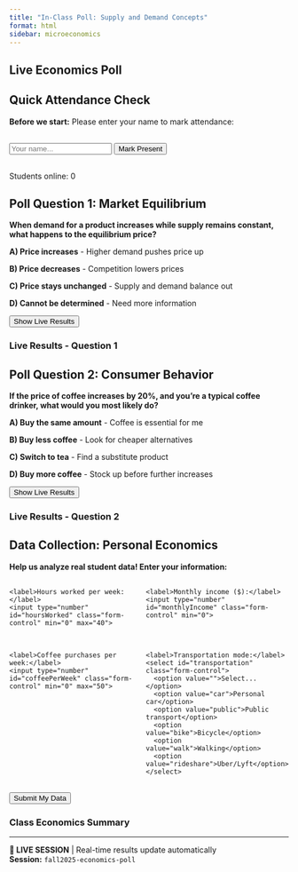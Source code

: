 ```yaml
---
title: "In-Class Poll: Supply and Demand Concepts"
format: html
sidebar: microeconomics
---
```




<!-- Firebase SDK -->
<script src="https://www.gstatic.com/firebasejs/9.22.0/firebase-app-compat.js"></script>
<script src="https://www.gstatic.com/firebasejs/9.22.0/firebase-firestore-compat.js"></script>
<script src="https://www.gstatic.com/firebasejs/9.22.0/firebase-database-compat.js"></script>

::: {.poll-container}

# Live Economics Poll

## Quick Attendance Check
::: {.attendance-form}
**Before we start:** Please enter your name to mark attendance:
<div style="display: flex; gap: 1rem; margin-top: 1rem;">
  <input type="text" id="studentName" placeholder="Your name..." class="form-control" style="flex: 1;">
  <button onclick="markAttendance()" class="btn btn-success">Mark Present</button>
</div>
<div id="attendanceStatus" style="margin-top: 1rem;"></div>
:::

<div class="student-count">
  Students online: <span id="studentCount">0</span>
</div>

## Poll Question 1: Market Equilibrium
::: {.poll-question}
**When demand for a product increases while supply remains constant, what happens to the equilibrium price?**

::: {.poll-options}
<div class="poll-option" onclick="submitAnswer('q1', 'increase')" data-option="increase">
  **A) Price increases** - Higher demand pushes price up
</div>
<div class="poll-option" onclick="submitAnswer('q1', 'decrease')" data-option="decrease">
  **B) Price decreases** - Competition lowers prices
</div>
<div class="poll-option" onclick="submitAnswer('q1', 'unchanged')" data-option="unchanged">
  **C) Price stays unchanged** - Supply and demand balance out
</div>
<div class="poll-option" onclick="submitAnswer('q1', 'uncertain')" data-option="uncertain">
  **D) Cannot be determined** - Need more information
</div>
:::

<button onclick="showResults('q1')" class="btn btn-primary">Show Live Results</button>
:::

::: {.results-container}
### Live Results - Question 1
<div id="q1Results"></div>
:::

## Poll Question 2: Consumer Behavior
::: {.poll-question}
**If the price of coffee increases by 20%, and you're a typical coffee drinker, what would you most likely do?**

::: {.poll-options}
<div class="poll-option" onclick="submitAnswer('q2', 'buy_same')" data-option="buy_same">
  **A) Buy the same amount** - Coffee is essential for me
</div>
<div class="poll-option" onclick="submitAnswer('q2', 'buy_less')" data-option="buy_less">
  **B) Buy less coffee** - Look for cheaper alternatives
</div>
<div class="poll-option" onclick="submitAnswer('q2', 'buy_substitute')" data-option="buy_substitute">
  **C) Switch to tea** - Find a substitute product
</div>
<div class="poll-option" onclick="submitAnswer('q2', 'buy_more')" data-option="buy_more">
  **D) Buy more coffee** - Stock up before further increases
</div>
:::

<button onclick="showResults('q2')" class="btn btn-primary">Show Live Results</button>
:::

::: {.results-container}
### Live Results - Question 2
<div id="q2Results"></div>
:::

## Data Collection: Personal Economics
::: {.poll-question}
**Help us analyze real student data! Enter your information:**

<div style="display: grid; grid-template-columns: 1fr 1fr; gap: 1rem; margin: 1rem 0;">
  <div>
    <label>Hours worked per week:</label>
    <input type="number" id="hoursWorked" class="form-control" min="0" max="40">
  </div>
  <div>
    <label>Monthly income ($):</label>
    <input type="number" id="monthlyIncome" class="form-control" min="0">
  </div>
  <div>
    <label>Coffee purchases per week:</label>
    <input type="number" id="coffeePerWeek" class="form-control" min="0" max="50">
  </div>
  <div>
    <label>Transportation mode:</label>
    <select id="transportation" class="form-control">
      <option value="">Select...</option>
      <option value="car">Personal car</option>
      <option value="public">Public transport</option>
      <option value="bike">Bicycle</option>
      <option value="walk">Walking</option>
      <option value="rideshare">Uber/Lyft</option>
    </select>
  </div>
</div>

<button onclick="submitPersonalData()" class="btn btn-success">Submit My Data</button>
:::

::: {.results-container}
### Class Economics Summary
<div id="personalDataResults"></div>
:::

:::

<script>
// Firebase Configuration - Replace with your config
const firebaseConfig = {
  // GET THESE VALUES FROM FIREBASE CONSOLE
  apiKey: "your-api-key-here",
  authDomain: "your-project.firebaseapp.com",
  databaseURL: "https://your-project-default-rtdb.firebaseio.com/",
  projectId: "your-project-id",
  storageBucket: "your-project.appspot.com",
  messagingSenderId: "123456789",
  appId: "your-app-id"
};

// Initialize Firebase
firebase.initializeApp(firebaseConfig);
const db = firebase.database();
const sessionId = 'fall2025-' + new Date().toISOString().split('T')[0];

let currentStudent = '';
let hasVoted = {};

// Mark Attendance
async function markAttendance() {
  const name = document.getElementById('studentName').value.trim();
  if (!name) {
    alert('Please enter your name');
    return;
  }
  
  currentStudent = name;
  
  try {
    await db.ref(`attendance/${sessionId}/${name}`).set({
      timestamp: firebase.database.ServerValue.TIMESTAMP,
      present: true
    });
    
    document.getElementById('attendanceStatus').innerHTML = 
      `<div class="alert alert-success">✓ Attendance marked for ${name}</div>`;
    
    updateStudentCount();
  } catch (error) {
    console.error('Error marking attendance:', error);
  }
}

// Submit Poll Answer
async function submitAnswer(questionId, answer) {
  if (!currentStudent) {
    alert('Please mark attendance first!');
    return;
  }
  
  if (hasVoted[questionId]) {
    alert('You have already answered this question!');
    return;
  }
  
  try {
    await db.ref(`polls/${sessionId}/${questionId}/${currentStudent}`).set({
      answer: answer,
      timestamp: firebase.database.ServerValue.TIMESTAMP
    });
    
    hasVoted[questionId] = true;
    
    // Visual feedback
    document.querySelectorAll(`[data-option]`).forEach(el => {
      el.classList.remove('selected');
    });
    document.querySelector(`[data-option="${answer}"]`).classList.add('selected');
    
    showResults(questionId);
  } catch (error) {
    console.error('Error submitting answer:', error);
  }
}

// Submit Personal Data
async function submitPersonalData() {
  if (!currentStudent) {
    alert('Please mark attendance first!');
    return;
  }
  
  const data = {
    hoursWorked: parseFloat(document.getElementById('hoursWorked').value) || 0,
    monthlyIncome: parseFloat(document.getElementById('monthlyIncome').value) || 0,
    coffeePerWeek: parseInt(document.getElementById('coffeePerWeek').value) || 0,
    transportation: document.getElementById('transportation').value,
    timestamp: firebase.database.ServerValue.TIMESTAMP
  };
  
  try {
    await db.ref(`personalData/${sessionId}/${currentStudent}`).set(data);
    alert('Data submitted successfully!');
    updatePersonalDataResults();
  } catch (error) {
    console.error('Error submitting personal data:', error);
  }
}

// Show Live Results
function showResults(questionId) {
  db.ref(`polls/${sessionId}/${questionId}`).on('value', (snapshot) => {
    const votes = snapshot.val() || {};
    const results = {};
    let total = 0;
    
    // Count votes
    Object.values(votes).forEach(vote => {
      results[vote.answer] = (results[vote.answer] || 0) + 1;
      total++;
    });
    
    // Display results
    let html = `<h6>Total responses: ${total}</h6>`;
    
    const options = {
      'q1': {
        'increase': 'A) Price increases',
        'decrease': 'B) Price decreases', 
        'unchanged': 'C) Price stays unchanged',
        'uncertain': 'D) Cannot be determined'
      },
      'q2': {
        'buy_same': 'A) Buy the same amount',
        'buy_less': 'B) Buy less coffee',
        'buy_substitute': 'C) Switch to tea',
        'buy_more': 'D) Buy more coffee'
      }
    };
    
    Object.entries(options[questionId]).forEach(([key, label]) => {
      const count = results[key] || 0;
      const percentage = total > 0 ? Math.round((count / total) * 100) : 0;
      
      html += `
        <div class="result-bar">
          <div class="result-label">${label}</div>
          <div class="result-progress">
            <div class="result-fill" style="width: ${percentage}%">
              ${count} (${percentage}%)
            </div>
          </div>
        </div>
      `;
    });
    
    document.getElementById(`${questionId}Results`).innerHTML = html;
  });
}

// Update Student Count
function updateStudentCount() {
  db.ref(`attendance/${sessionId}`).on('value', (snapshot) => {
    const attendance = snapshot.val() || {};
    const count = Object.keys(attendance).length;
    document.getElementById('studentCount').textContent = count;
  });
}

// Update Personal Data Results
function updatePersonalDataResults() {
  db.ref(`personalData/${sessionId}`).on('value', (snapshot) => {
    const data = snapshot.val() || {};
    const entries = Object.values(data);
    
    if (entries.length === 0) return;
    
    // Calculate averages
    const avgHours = entries.reduce((sum, d) => sum + d.hoursWorked, 0) / entries.length;
    const avgIncome = entries.reduce((sum, d) => sum + d.monthlyIncome, 0) / entries.length;
    const avgCoffee = entries.reduce((sum, d) => sum + d.coffeePerWeek, 0) / entries.length;
    
    // Transportation breakdown
    const transportation = {};
    entries.forEach(d => {
      if (d.transportation) {
        transportation[d.transportation] = (transportation[d.transportation] || 0) + 1;
      }
    });
    
    let html = `
      <h6>Class Summary (${entries.length} students)</h6>
      <div class="row">
        <div class="col-md-6">
          <p><strong>Average work hours/week:</strong> ${avgHours.toFixed(1)}</p>
          <p><strong>Average monthly income:</strong> $${avgIncome.toFixed(0)}</p>
          <p><strong>Average coffee purchases/week:</strong> ${avgCoffee.toFixed(1)}</p>
        </div>
        <div class="col-md-6">
          <p><strong>Transportation modes:</strong></p>
          <ul>
    `;
    
    Object.entries(transportation).forEach(([mode, count]) => {
      html += `<li>${mode}: ${count} students</li>`;
    });
    
    html += `</ul></div></div>`;
    
    document.getElementById('personalDataResults').innerHTML = html;
  });
}

// Initialize when page loads
document.addEventListener('DOMContentLoaded', function() {
  updateStudentCount();
  updatePersonalDataResults();
});
</script>

---

**🔴 LIVE SESSION** | Real-time results update automatically  
**Session:** `fall2025-economics-poll`